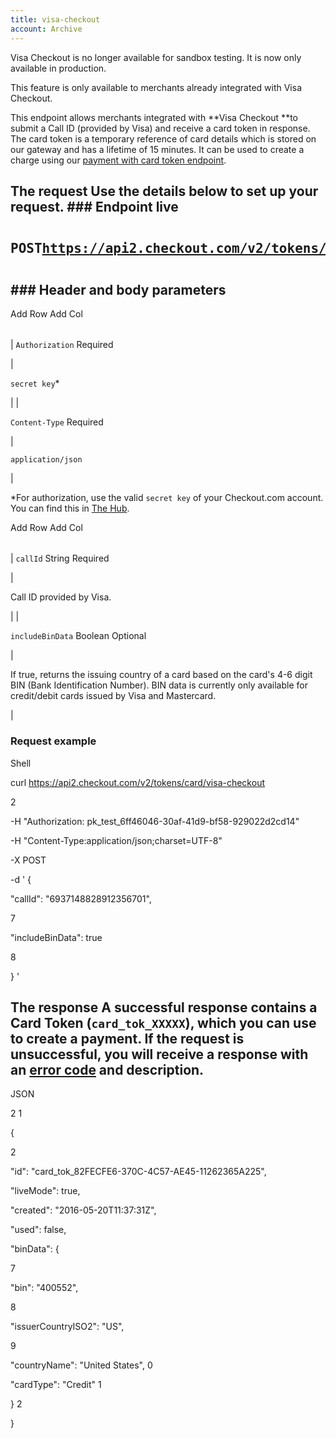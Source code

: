```yaml
---
title: visa-checkout
account: Archive
---
```


Visa Checkout is no longer available for sandbox testing. It is now only available in production.

This feature is only available to merchants already integrated with Visa Checkout.

This endpoint allows merchants integrated with **Visa Checkout **to submit a Call ID (provided by Visa) and receive a card token in response. The card token is a temporary reference of card details which is stored on our gateway and has a lifetime of 15 minutes. It can be used to create a charge using our [payment with card token endpoint](doc:authorize-a-payment).

## The request Use the details below to set up your request. ### Endpoint live <pre class="api-header-long-url"><p class="api-header"><span class="post-tag">POST</span>https://api2.checkout.com/v2/tokens/card/visa-checkout</p></pre> ### Header and body parameters

Add Row Add Col

|     |     |
| --- | --- |

|
`Authorization` <span class="req-def">Required</span>

|

`secret key`\*

|
|

`Content-Type` <span class="req-def">Required</span>

|

`application/json`

|

\*For authorization, use the valid `secret key` of your Checkout.com account. You can find this in [The Hub](https://hub.checkout.com/).

Add Row Add Col

|     |     |
| --- | --- |

|
`callId` <span class="field-type">String</span> <span class="req-def">Required</span>

|

Call ID provided by Visa.

|
|

`includeBinData` <span class="field-type">Boolean</span> <span class="optional-def">Optional</span>

|

If true, returns the issuing country of a card based on the card's 4-6 digit BIN (Bank Identification Number). <span class="table-info">BIN data is currently only available for credit/debit cards issued by Visa and Mastercard.</span>

|

### Request example

Shell

curl https://api2.checkout.com/v2/tokens/card/visa-checkout

2

-H "Authorization: pk_test_6ff46046-30af-41d9-bf58-929022d2cd14"

-H "Content-Type:application/json;charset=UTF-8"

-X POST

-d ' {

"callId": "6937148828912356701",

7

"includeBinData": true

8

} '

## The response A successful response contains a Card Token (`card_tok_XXXXX`), which you can use to create a payment. If the request is unsuccessful, you will receive a response with an [error code](doc:response-codes#section-response-codes) and description.

JSON

2
1

{

2

"id": "card_tok_82FECFE6-370C-4C57-AE45-11262365A225",

"liveMode": true,

"created": "2016-05-20T11:37:31Z",

"used": false,

"binData": {

7

"bin": "400552",

8

"issuerCountryISO2": "US",

9

"countryName": "United States",
0

"cardType": "Credit"
1

}
2

}
